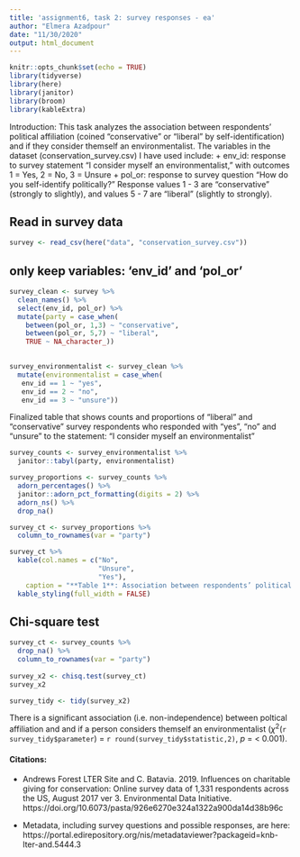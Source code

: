 ```yaml
---
title: 'assignment6, task 2: survey responses - ea'
author: "Elmera Azadpour"
date: "11/30/2020"
output: html_document
---
```


```r
knitr::opts_chunk$set(echo = TRUE)
library(tidyverse)
library(here)
library(janitor)
library(broom)
library(kableExtra)
```

Introduction:
This task analyzes the association between respondents’ political affiliation (coined “conservative” or “liberal” by self-identification) and if they consider themself an environmentalist. The variables in the dataset (conservation_survey.csv) I have used include:
+ env_id: response to survey statement "I consider myself an environmentalist," with outcomes 1 = Yes, 2 = No, 3 = Unsure
+ pol_or: response to survey question "How do you self-identify politically?" Response values 1 - 3 are “conservative” (strongly to slightly), and values 5 - 7 are “liberal” (slightly to strongly).

## Read in survey data 
```r
survey <- read_csv(here("data", "conservation_survey.csv"))
```

## only keep variables: 'env_id' and 'pol_or'
```r
survey_clean <- survey %>% 
  clean_names() %>% 
  select(env_id, pol_or) %>% 
  mutate(party = case_when(
    between(pol_or, 1,3) ~ "conservative",
    between(pol_or, 5,7) ~ "liberal",
    TRUE ~ NA_character_)) 
  

survey_environmentalist <- survey_clean %>%  
  mutate(environmentalist = case_when(
   env_id == 1 ~ "yes",
   env_id == 2 ~ "no",
   env_id == 3 ~ "unsure"))
```

Finalized table that shows counts and proportions of "liberal" and "conservative" survey respondents who responded with "yes", "no" and "unsure" to the statement: "I consider myself an environmentalist"
```r
survey_counts <- survey_environmentalist %>% 
  janitor::tabyl(party, environmentalist)

survey_proportions <- survey_counts %>% 
  adorn_percentages() %>% 
  janitor::adorn_pct_formatting(digits = 2) %>% 
  adorn_ns() %>% 
  drop_na()

survey_ct <- survey_proportions %>% 
  column_to_rownames(var = "party")

survey_ct %>%  
  kable(col.names = c("No",
                      "Unsure",
                      "Yes"),
    caption = "**Table 1**: Association between respondents’ political affiliation (“conservative” or “liberal” by self-identification) vs if they consider themself an environmentalist") %>% 
  kable_styling(full_width = FALSE) 
```

## Chi-square test
```r
survey_ct <- survey_counts %>%   
  drop_na() %>% 
  column_to_rownames(var = "party")
  
survey_x2 <- chisq.test(survey_ct)
survey_x2

survey_tidy <- tidy(survey_x2)
```

There is a significant association (i.e. non-independence) between poltical affiliation and and if a person considers themself an environmentalist ($\chi$^2^(`r survey_tidy$parameter`) = `r round(survey_tidy$statistic,2)`, *p* = < 0.001). 


#### Citations:
+ Andrews Forest LTER Site and C. Batavia. 2019. Influences on charitable giving for conservation: Online survey data of 1,331 respondents across the US, August 2017 ver 3. Environmental Data Initiative. https://doi.org/10.6073/pasta/926e6270e324a1322a900da14d38b96c

+ Metadata, including survey questions and possible responses, are here: https://portal.edirepository.org/nis/metadataviewer?packageid=knb-lter-and.5444.3
